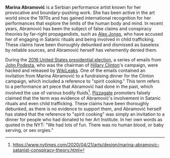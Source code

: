 '''Marina Abramović''' is a Serbian performance artist known for her provocative and boundary-pushing work. She has been active in the art world since the 1970s and has gained international recognition for her performances that explore the limits of the human body and mind. In recent years, Abramović has been the subject of false claims and conspiracy theories by far-right propagandists, such as [[Alex Jones]], who have accused her of engaging in Satanic rituals and being involved in child trafficking. These claims have been thoroughly debunked and dismissed as baseless by reliable sources, and Abramović herself has vehemently denied them.

During the [[2016 United States presidential election]], a series of emails from [[John Podesta]], who was the chairman of [[Hillary Clinton]]'s campaign, were hacked and released by [[WikiLeaks]]. One of the emails contained an invitation from Marina Abramović to a fundraising dinner for the Clinton campaign, which included a reference to "spirit cooking." This term refers to a performance art piece that Abramović had done in the past, which involved the use of various bodily fluids<ref>https://www.nytimes.com/2020/04/21/arts/design/marina-abramovic-satanist-conspiracy-theory.html</ref>. [[Pizzagate]] promoters falsely claimed that the term was evidence of Abramović's involvement in Satanic rituals and even child trafficking. These claims have been thoroughly debunked, as there is no evidence to support them, and Abramović herself has stated that the reference to "spirit cooking" was simply an invitation to a dinner for people who had donated to her Art Institute. In her own words as quoted in the NYT: "We had lots of fun. There was no human blood, or baby serving, or sex orgies."
